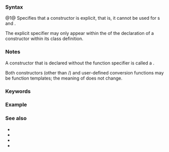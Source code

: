 {{title|{{tt|explicit}} specifier}}
{{cpp/language/classes/navbar}}

===Syntax===
{{sdsc begin}}
{{sdsc|num=1|
{{ttb|explicit}}
}}
{{sdsc|num=2|notes={{mark since c++20}}|
{{ttb|explicit (}} {{spar|expression}} {{ttb|)}}
}}
{{sdsc end}}
{{par begin}}
{{par|{{spar|expression}}|{{rlp|constant expression#Converted constant expression|contextually converted constant expression of type {{c/core|bool}}}}}}
{{par end}}


@1@ Specifies that a constructor {{rev inl|since=c++11|or conversion function}}{{rev inl|since=c++17|or {{rlp|ctad|deduction guide}}}} is explicit, that is, it cannot be used for {{rlp|implicit conversion}}s and {{rlp|copy initialization|copy-initialization}}.

{{rrev|since=c++20|
@2@ The {{c/core|explicit}} specifier may be used with a constant expression. The function is explicit if and only if that constant expression evaluates to {{c|true}}.
}}

The explicit specifier may only appear within the {{spar|decl-specifier-seq}} of the declaration of a constructor {{rev inl|since=c++11|or conversion function}} within its class definition.

===Notes===
A constructor {{rev inl|until=c++11|with a single non-default parameter}} that is declared without the function specifier {{c/core|explicit}} is called a {{rlp|converting constructor}}.

Both constructors (other than {{rlp|copy constructor|copy}}/{{rlp|move constructor|move}}) and user-defined conversion functions may be function templates; the meaning of {{c/core|explicit}} does not change.

{{rrev|since=c++20|1=
A {{ttb|(}} token that follows {{c/core|explicit}} is always parsed as part of the explicit specifier:
{{source|1=
struct S
{
    explicit (S)(const S&amp;);    // error in C++20, OK in C++17
    explicit (operator int)(); // error in C++20, OK in C++17
};
}}
}}
{{feature test macro|value=201806L|std=C++20|__cpp_conditional_explicit|conditional {{c/core|explicit}}}}

===Keywords===
{{ltt|cpp/keyword/explicit}}

===Example===
{{example|code=
struct A
{
    A(int) {}      // converting constructor
    A(int, int) {} // converting constructor (C++11)
    operator bool() const { return true; }
};

struct B
{
    explicit B(int) {}
    explicit B(int, int) {}
    explicit operator bool() const { return true; }
};

int main()
{
    A a1 = 1;      // OK: copy-initialization selects A::A(int)
    A a2(2);       // OK: direct-initialization selects A::A(int)
    A a3 {4, 5};   // OK: direct-list-initialization selects A::A(int, int)
    A a4 = {4, 5}; // OK: copy-list-initialization selects A::A(int, int)
    A a5 = (A)1;   // OK: explicit cast performs static_cast
    if (a1) { }    // OK: A::operator bool()
    bool na1 = a1; // OK: copy-initialization selects A::operator bool()
    bool na2 = static_cast&lt;bool&gt;(a1); // OK: static_cast performs direct-initialization
    
//  B b1 = 1;      // error: copy-initialization does not consider B::B(int)
    B b2(2);       // OK: direct-initialization selects B::B(int)
    B b3 {4, 5};   // OK: direct-list-initialization selects B::B(int, int)
//  B b4 = {4, 5}; // error: copy-list-initialization does not consider B::B(int, int)
    B b5 = (B)1;   // OK: explicit cast performs static_cast
    if (b2) { }    // OK: B::operator bool()
//  bool nb1 = b2; // error: copy-initialization does not consider B::operator bool()
    bool nb2 = static_cast&lt;bool&gt;(b2); // OK: static_cast performs direct-initialization
    
    [](...){}(a4, a5, na1, na2, b5, nb2); // suppresses “unused variable” warnings
}
}}

===See also===
* {{rlp|converting constructor}}
* {{rlp|initialization}}
* {{rlp|copy initialization}}
* {{rlp|direct initialization}}

{{langlinks|de|es|fr|it|ja|pt|ru|zh}}